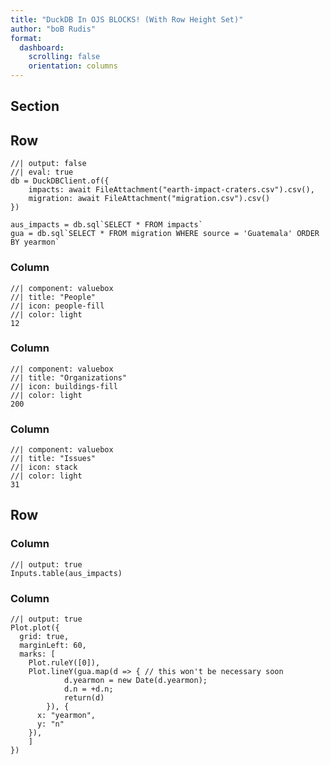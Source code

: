 ```yaml
---
title: "DuckDB In OJS BLOCKS! (With Row Height Set)"
author: "boB Rudis"
format: 
  dashboard:
    scrolling: false
    orientation: columns
---
```


## Section 

## Row {height=20%}

```ojs
//| output: false
//| eval: true
db = DuckDBClient.of({ 
	impacts: await FileAttachment("earth-impact-craters.csv").csv(),
	migration: await FileAttachment("migration.csv").csv()
})

aus_impacts = db.sql`SELECT * FROM impacts`
gua = db.sql`SELECT * FROM migration WHERE source = 'Guatemala' ORDER BY yearmon`

```

### Column

```ojs
//| component: valuebox
//| title: "People"
//| icon: people-fill
//| color: light
12
```

### Column

```ojs
//| component: valuebox
//| title: "Organizations"
//| icon: buildings-fill
//| color: light
200
```

### Column

```ojs
//| component: valuebox
//| title: "Issues"
//| icon: stack
//| color: light
31
```

## Row

### Column

```ojs
//| output: true
Inputs.table(aus_impacts)
```

### Column

```ojs
//| output: true
Plot.plot({
  grid: true,
  marginLeft: 60,
  marks: [
    Plot.ruleY([0]),
    Plot.lineY(gua.map(d => { // this won't be necessary soon 
			d.yearmon = new Date(d.yearmon);
			d.n = +d.n;
			return(d)
		}), {
      x: "yearmon",
      y: "n"
    }),
	]
})
```
